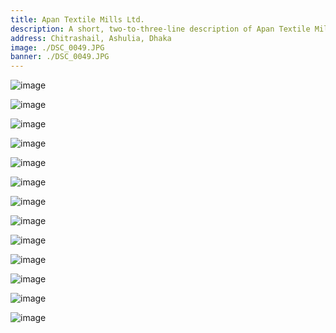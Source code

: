 ```yaml
---
title: Apan Textile Mills Ltd.
description: A short, two-to-three-line description of Apan Textile Mills Ltd. May include history, land area, production capacity, staff and employees, etc.
address: Chitrashail, Ashulia, Dhaka
image: ./DSC_0049.JPG
banner: ./DSC_0049.JPG
---
```


<Row>
<Col>

![image](./DSC_0029.JPG)

</Col>
<Col>

![image](./DSC_0036.JPG)

</Col>
</Row>

<Row>
<Col>

![image](./DSC_0042.JPG)

</Col>
<Col>

![image](./DSC_0048.JPG)

</Col>
</Row>

<Row>
<Col>

![image](./DSC_0018.JPG)

</Col>
<Col>

![image](./DSC_0058.JPG)

</Col>
</Row>

<Row>
<Col>

![image](./DSC_0131.JPG)

</Col>
<Col>

![image](./DSC_0135.JPG)

</Col>
</Row>

<Row>
<Col>

![image](./DSC_0137.JPG)

</Col>
<Col>

![image](./DSC_0138.JPG)

</Col>
</Row>

<Row>
<Col>

![image](./DSC_0140.JPG)

</Col>
<Col>

![image](./IMG20210224110928.jpg)

</Col>
</Row>

<Row>
<Col>

![image](./IMG20210224111253.jpg)

</Col>
</Row>
